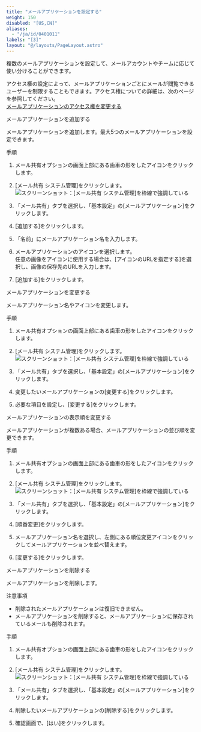 ```yaml
---
title: "メールアプリケーションを設定する"
weight: 150
disabled: "[US,CN]"
aliases:
  - "/ja/id/0401011"
labels: "[3]"
layout: "@/layouts/PageLayout.astro"
---
```




複数のメールアプリケーションを設定して、メールアカウントやチームに応じて使い分けることができます。

<Hint>

アクセス権の設定によって、メールアプリケーションごとにメールが閲覧できるユーザーを制限することもできます。アクセス権についての詳細は、次のページを参照してください。  
[メールアプリケーションのアクセス権を変更する](/k/ja/id/0401010.html)

</Hint>

<Heading id="m_list_email_m_application_10">メールアプリケーションを追加する</Heading>

メールアプリケーションを追加します。最大5つのメールアプリケーションを設定できます。

<Heading level={3} id="m_list_email_m_application_1010">手順</Heading>

1. メール共有オプションの画面上部にある歯車の形をしたアイコンをクリックします。

1. [メール共有 システム管理]をクリックします。
    <Img src="/k/kintone/img-ja/m_server_01.png" alt="スクリーンショット：[メール共有 システム管理]を枠線で強調している" />

1. 「メール共有」タブを選択し、「基本設定」の[メールアプリケーション]をクリックします。

1. [追加する]をクリックします。

1. 「名前」にメールアプリケーション名を入力します。

1. メールアプリケーションのアイコンを選択します。  
任意の画像をアイコンに使用する場合は、[アイコンのURLを指定する]を選択し、画像の保存先のURLを入力します。

1. [追加する]をクリックします。

<Heading id="m_list_email_m_application_20">メールアプリケーションを変更する</Heading>

メールアプリケーション名やアイコンを変更します。

<Heading level={3} id="m_list_email_m_application_2010">手順</Heading>

1. メール共有オプションの画面上部にある歯車の形をしたアイコンをクリックします。

1. [メール共有 システム管理]をクリックします。
    <Img src="/k/kintone/img-ja/m_server_01.png" alt="スクリーンショット：[メール共有 システム管理]を枠線で強調している" />

1. 「メール共有」タブを選択し、「基本設定」の[メールアプリケーション]をクリックします。

1. 変更したいメールアプリケーションの[変更する]をクリックします。

1. 必要な項目を設定し、[変更する]をクリックします。

<Heading id="m_list_email_m_application_30">メールアプリケーションの表示順を変更する</Heading>

メールアプリケーションが複数ある場合、メールアプリケーションの並び順を変更できます。

<Heading level={3} id="m_list_email_m_application_3010">手順</Heading>

1. メール共有オプションの画面上部にある歯車の形をしたアイコンをクリックします。

1. [メール共有 システム管理]をクリックします。
    <Img src="/k/kintone/img-ja/m_server_01.png" alt="スクリーンショット：[メール共有 システム管理]を枠線で強調している" />

1. 「メール共有」タブを選択し、「基本設定」の[メールアプリケーション]をクリックします。

1. [順番変更]をクリックします。

1. メールアプリケーション名を選択し、左側にある順位変更アイコンをクリックしてメールアプリケーションを並べ替えます。

1. [変更する]をクリックします。

<Heading id="m_list_email_m_application_40">メールアプリケーションを削除する</Heading>

メールアプリケーションを削除します。

<Heading level={3} id="m_list_email_m_application_4010">注意事項</Heading>

* 削除されたメールアプリケーションは復旧できません。
* メールアプリケーションを削除すると、メールアプリケーションに保存されているメールも削除されます。

<Heading level={3} id="m_list_email_m_application_4020">手順</Heading>

1. メール共有オプションの画面上部にある歯車の形をしたアイコンをクリックします。

1. [メール共有 システム管理]をクリックします。
    <Img src="/k/kintone/img-ja/m_server_01.png" alt="スクリーンショット：[メール共有 システム管理]を枠線で強調している" />

1. 「メール共有」タブを選択し、「基本設定」の[メールアプリケーション]をクリックします。

1. 削除したいメールアプリケーションの[削除する]をクリックします。

1. 確認画面で、[はい]をクリックします。
